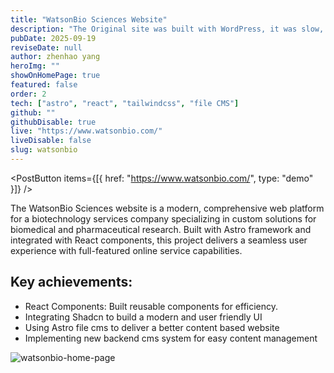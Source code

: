 ```yaml
---
title: "WatsonBio Sciences Website"
description: "The Original site was built with WordPress, it was slow, clunky, and hard to maintain. Our team rebuilt it from scratch using Astro and React, resulting in a fast, modern, and easy-to-update website."
pubDate: 2025-09-19
reviseDate: null
author: zhenhao yang
heroImg: ""
showOnHomePage: true
featured: false
order: 2
tech: ["astro", "react", "tailwindcss", "file CMS"]
github: ""
githubDisable: true
live: "https://www.watsonbio.com/"
liveDisable: false
slug: watsonbio
---
```



<PostButton items={[{ href: "https://www.watsonbio.com/", type: "demo" }]} />

The WatsonBio Sciences website is a modern, comprehensive web platform for a biotechnology services company specializing in custom solutions for biomedical and pharmaceutical research. Built with Astro framework and integrated with React components, this project delivers a seamless user experience with full-featured online service capabilities.

## Key achievements:

- React Components: Built reusable components for efficiency.
- Integrating Shadcn to build a modern and user friendly UI
- Using Astro file cms to deliver a better content based website
- Implementing new backend cms system for easy content management

![watsonbio-home-page](./watsonbio_1.png)

